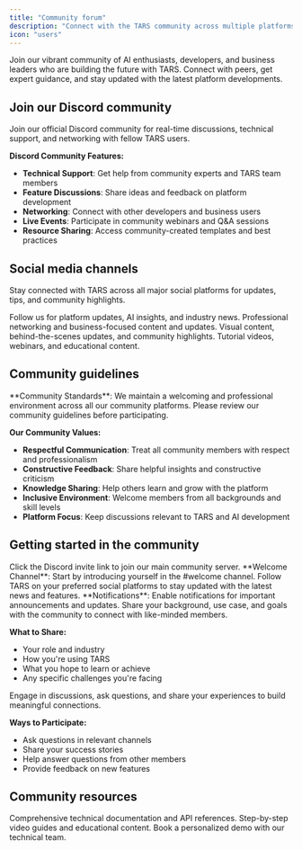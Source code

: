 ```yaml
---
title: "Community forum"
description: "Connect with the TARS community across multiple platforms for support, discussions, and networking"
icon: "users"
---
```


Join our vibrant community of AI enthusiasts, developers, and business leaders who are building the future with TARS. Connect with peers, get expert guidance, and stay updated with the latest platform developments.

## Join our Discord community

<CardGroup cols={1}>
<Card title="TARS Discord Server" icon="discord" href="https://hellotars.com/discord" target="_blank" cta="Join community">
  Join our official Discord community for real-time discussions, technical support, and networking with fellow TARS users.
</Card>
</CardGroup>

**Discord Community Features:**
- **Technical Support**: Get help from community experts and TARS team members
- **Feature Discussions**: Share ideas and feedback on platform development
- **Networking**: Connect with other developers and business users
- **Live Events**: Participate in community webinars and Q&A sessions
- **Resource Sharing**: Access community-created templates and best practices

## Social media channels

Stay connected with TARS across all major social platforms for updates, tips, and community highlights.

<CardGroup cols={2}>
<Card title="Twitter/X" icon="twitter" href="https://x.com/hellotars_ai" target="_blank">
  Follow us for platform updates, AI insights, and industry news.
</Card>

<Card title="LinkedIn" icon="linkedin" href="https://www.linkedin.com/company/tars" target="_blank">
  Professional networking and business-focused content and updates.
</Card>

<Card title="Instagram" icon="instagram" href="https://www.instagram.com/hellotars/" target="_blank">
  Visual content, behind-the-scenes updates, and community highlights.
</Card>

<Card title="YouTube" icon="youtube" href="https://youtube.com/@hellotars" target="_blank">
  Tutorial videos, webinars, and educational content.
</Card>
</CardGroup>

## Community guidelines

<Info>
**Community Standards**: We maintain a welcoming and professional environment across all our community platforms. Please review our community guidelines before participating.
</Info>

**Our Community Values:**
- **Respectful Communication**: Treat all community members with respect and professionalism
- **Constructive Feedback**: Share helpful insights and constructive criticism
- **Knowledge Sharing**: Help others learn and grow with the platform
- **Inclusive Environment**: Welcome members from all backgrounds and skill levels
- **Platform Focus**: Keep discussions relevant to TARS and AI development

## Getting started in the community

<Steps>
<Step title="Join Discord" icon="discord">
  Click the Discord invite link to join our main community server.
  
  <Check>
  **Welcome Channel**: Start by introducing yourself in the #welcome channel.
  </Check>
</Step>

<Step title="Follow Social Media" icon="share">
  Follow TARS on your preferred social platforms to stay updated with the latest news and features.
  
  <Tip>
  **Notifications**: Enable notifications for important announcements and updates.
  </Tip>
</Step>

<Step title="Introduce Yourself" icon="user">
  Share your background, use case, and goals with the community to connect with like-minded members.
  
  **What to Share:**
  - Your role and industry
  - How you're using TARS
  - What you hope to learn or achieve
  - Any specific challenges you're facing
</Step>

<Step title="Participate Actively" icon="comments">
  Engage in discussions, ask questions, and share your experiences to build meaningful connections.
  
  **Ways to Participate:**
  - Ask questions in relevant channels
  - Share your success stories
  - Help answer questions from other members
  - Provide feedback on new features
</Step>
</Steps>

## Community resources

<CardGroup cols={2}>
<Card title="Documentation" icon="book" href="/">
  Comprehensive technical documentation and API references.
</Card>

<Card title="Video Tutorials" icon="play" href="/getting-help/video-tutorials">
  Step-by-step video guides and educational content.
</Card>

<Card title="Schedule Demo" icon="calendar" href="https://hellotars.com/demo">
  Book a personalized demo with our technical team.
</Card>
</CardGroup>

